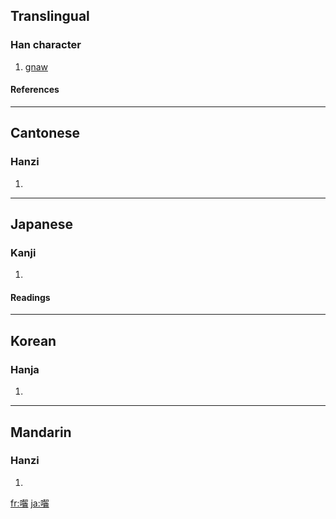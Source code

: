 {{see|嚙}}

==Translingual==
===Han character===
{{Han char|rn=30|rad=口|as=21|sn=24|four=6107<sub>2</sub>|canj=口手竹山 (RQHU)}}
# [[gnaw]]
====References====
{{Han ref|kx=0216.010|dkj=04659|dj=0439.060|hdz=10709.060|uh=56D3|ud=22227|bh=F8A5|bd=63653}}
----
==Cantonese==
===Hanzi===
{{yue-hanzi|jyut=|y=ngaat6, yit6}}
# {{defn|Cantonese}}
----
==Japanese==
===Kanji===
{{ja-kanji|grade=|rs=口21}}
# {{defn|Japanese}} 
====Readings====
{{ja-readings|on=[[けつ]] (ketsu), [[げつ]] (getsu)|kun=[[かむ]] (kamu), [[かじる]] (kajiru)}}
----
==Korean==
===Hanja===
{{ko-hanja|hangeul=[[설]], [[녈]]|rv=seol, nyeol|mr=sŏl, nyŏl}}
# {{defn|Korean}}
----
==Mandarin==
===Hanzi===
{{cmn-hanzi|pin=[[niè]] ([[nie4]])|wg=nieh<sup>4</sup>}}
# {{defn|Mandarin}}

[[fr:囓]]
[[ja:囓]]